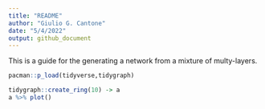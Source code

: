 ```yaml
---
title: "README"
author: "Giulio G. Cantone"
date: "5/4/2022"
output: github_document
---
```


This is a guide for the generating a network from a mixture of multy-layers.

```r
pacman::p_load(tidyverse,tidygraph)
```

```r
tidygraph::create_ring(10) -> a
a %>% plot()
```

